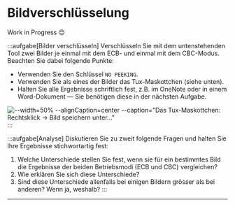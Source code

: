 
# Bildverschlüsselung
Work in Progress 😊

:::aufgabe[Bilder verschlüsseln]
Verschlüsseln Sie mit dem untenstehenden Tool zwei Bilder je einmal mit dem ECB- und einmal mit dem CBC-Modus. Beachten Sie dabei folgende Punkte:

- Verwenden Sie den Schlüssel `NO PEEKING`.
- Verwenden Sie als eines der Bilder das Tux-Maskottchen (siehe unten).
- Halten Sie alle Ergebnisse schriftlich fest, z.B. im OneNote oder in einem Word-Dokument — Sie benötigen diese in der nächsten Aufgabe.

![--width=50% --alignCaption=center --caption="Das Tux-Maskottchen: Rechtsklick → Bild speichern unter..."](img/tux.jpeg)
:::

:::aufgabe[Analyse]
Diskutieren Sie zu zweit folgende Fragen und halten Sie Ihre Ergebnisse stichwortartig fest:

1. Welche Unterschiede stellen Sie fest, wenn sie für ein bestimmtes Bild die Ergebnisse der beiden Betriebsmodi (ECB und CBC) vergleichen?
2. Wie erklären Sie sich diese Unterschiede?
3. Sind diese Unterschiede allenfalls bei einigen Bildern grösser als bei anderen? Wenn ja, weshalb?
:::

<ImageEncryption />

---
